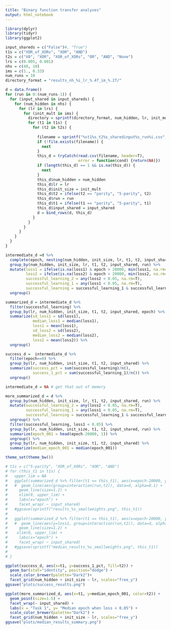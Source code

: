 ```yaml
---
title: "Binary function transfer analyses"
output: html_notebook
---
```


```r
library(dplyr)
library(tidyr)
library(ggplot2)
```


```r
input_shareds = c("False")#, "True")
t1s = c("XOR_of_XORs", "XOR", "AND")
t2s = c("X0", "XOR", "XOR_of_XORs", "OR", "AND", "None")
lrs = c(0.005, 0.001)
nhs = c(40, 10)
ims = c(1., 0.33)
num_runs = 10
directory_format = "results_nh_%i_lr_%.4f_im_%.2f/"

d = data.frame()
for (run in 0:(num_runs-1)) {
  for (input_shared in input_shareds) {
    for (num_hidden in nhs) {
      for (lr in lrs) {
        for (init_mult in ims) {
          directory = sprintf(directory_format, num_hidden, lr, init_mult)
          for (t1 in t1s) {
            for (t2 in t2s) {
            
              filename = sprintf("%st1%s_t2%s_sharedinput%s_run%i.csv", directory, t1, t2, input_shared, run)
              if (!file.exists(filename)) {
                next
              }
              this_d = tryCatch(read.csv(filename, header=T),
                                error = function(cond) {return(NA)})
              if (length(this_d) == 1 && is.na(this_d)) {
                next
              }
              this_d$num_hidden = num_hidden
              this_d$lr = lr
              this_d$init_size = init_mult
              this_d$t2 = ifelse(t2 == "parity", "5-parity", t2)
              this_d$run = run
              this_d$t1 = ifelse(t1 == "parity", "5-parity", t1)
              this_d$input_shared = input_shared
              d = bind_rows(d, this_d)
            }
          } 
        }
      }
    }
  }
}
```

```r
intermediate_d =d %>% 
  complete(epoch, nesting(num_hidden, init_size, lr, t1, t2, input_shared, run)) %>%
  group_by(num_hidden, init_size, lr, t1, t2, input_shared, run) %>%
  mutate(loss1 = ifelse(is.na(loss1) & epoch > 20000, min(loss1, na.rm=T), loss1),
         loss2 = ifelse(is.na(loss2) & epoch > 20000, min(loss2, na.rm=T), loss2),
         successful_learning_2 = any(loss2 < 0.05, na.rm=T),
         successful_learning_1 = any(loss1 < 0.05, na.rm=T),
         successful_learning = successful_learning_1 & successful_learning_2) %>%
  ungroup() 

summarized_d = intermediate_d %>%
  filter(successful_learning) %>%
  group_by(lr, num_hidden, init_size, t1, t2, input_shared, epoch) %>%
  summarize(sd_loss1 = sd(loss1),
            median_loss1 = median(loss1),
            loss1 = mean(loss1),
            sd_loss2 = sd(loss2),
            median_loss2 = median(loss2),
            loss2 = mean(loss2)) %>%
  ungroup()

success_d =  intermediate_d %>%
  filter(epoch==0) %>%
  group_by(lr, num_hidden, init_size, t1, t2, input_shared) %>%
  summarize(success_pct = sum(successful_learning)/n(),
            success_1_pct = sum(successful_learning_1)/n()) %>%
  ungroup()

intermediate_d = NA # get that out of memory

more_summarized_d = d %>%
  group_by(num_hidden, init_size, lr, t1, t2, input_shared, run) %>%
  mutate(successful_learning_2 = any(loss2 < 0.05, na.rm=T),
         successful_learning_1 = any(loss1 < 0.05, na.rm=T),
         successful_learning = successful_learning_1 & successful_learning_2) %>%
  ungroup() %>%
  filter(successful_learning, loss1 < 0.05) %>%
  group_by(lr, num_hidden, init_size, t1, t2, input_shared, run) %>%
  summarize(epoch_001 = head(epoch-20000, 1)) %>%
  ungroup() %>%
  group_by(lr, num_hidden, init_size, t1, t2, input_shared) %>%
  summarize(median_epoch_001 = median(epoch_001))
```

```r
theme_set(theme_bw())
```

```r
# t1s = c("5-parity", "XOR_of_XORs", "XOR", "AND")
# for (this_t1 in t1s) {
#   upper_lim = NA
#   ggplot(summarized_d %>% filter(t1 == this_t1), aes(x=epoch-20000, y=loss1, color=t2)) + 
#   #  geom_line(aes(group=interaction(run,t2)), data=d, alpha=0.1) +
#     geom_line(size=1.2) +
#     xlim(0, upper_lim) +
#     labs(x="epoch") +
#     facet_wrap( ~ input_shared)
#   #ggsave(sprintf("results_%s_smallweights.png", this_t1))
#   
#   ggplot(summarized_d %>% filter(t1 == this_t1), aes(x=epoch-20000, y=median_loss1, color=t2)) + 
#   #  geom_line(aes(y=loss1, group=interaction(run,t2)), data=d, alpha=0.1)+
#     geom_line(size=1.2) +
#    xlim(0, upper_lim) +
#     labs(x="epoch") +
#     facet_wrap( ~ input_shared)
#   #ggsave(sprintf("median_results_%s_smallweights.png", this_t1))
#   
# } 
```

```r
ggplot(success_d, aes(x=t1, y=success_1_pct, fill=t2)) +
  geom_bar(stat="identity", position="dodge") +
  scale_color_brewer(palette="Dark2")+
  facet_grid(num_hidden + init_size ~ lr, scales="free_y")
ggsave("plots/success_results.png")
```

```r
ggplot(more_summarized_d, aes(x=t1, y=median_epoch_001, color=t2)) +
  geom_point(size=1.5) + 
  facet_wrap(~ input_shared) +
  labs(x = "Task 1", y= "Median epoch when loss < 0.05") +
  scale_color_brewer(palette="Dark2") +
  facet_grid(num_hidden + init_size ~ lr, scales="free_y")
ggsave("plots/median_results_summary.png")
```

